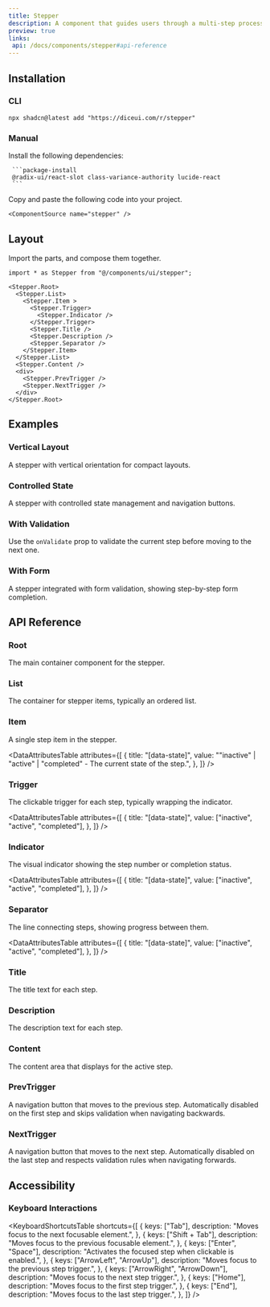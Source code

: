 ```yaml
---
title: Stepper
description: A component that guides users through a multi-step process with clear visual progress indicators.
preview: true
links:
 api: /docs/components/stepper#api-reference
---
```


<ComponentTabs name="stepper-demo" />

## Installation

### CLI

```package-install
npx shadcn@latest add "https://diceui.com/r/stepper"

```

### Manual

<Steps>
  <Step>
     Install the following dependencies:

     ```package-install
     @radix-ui/react-slot class-variance-authority lucide-react
     ```
  </Step>
  <Step>
    Copy and paste the following code into your project.

    <ComponentSource name="stepper" />
  </Step>
</Steps>

## Layout

Import the parts, and compose them together.

```tsx
import * as Stepper from "@/components/ui/stepper";

<Stepper.Root>
  <Stepper.List>
    <Stepper.Item >
      <Stepper.Trigger>
        <Stepper.Indicator />
      </Stepper.Trigger>
      <Stepper.Title />
      <Stepper.Description />
      <Stepper.Separator />
    </Stepper.Item>
  </Stepper.List>
  <Stepper.Content />
  <div>
    <Stepper.PrevTrigger />
    <Stepper.NextTrigger />
  </div>
</Stepper.Root>
```

## Examples

### Vertical Layout

A stepper with vertical orientation for compact layouts.

<ComponentTabs name="stepper-vertical-demo" scalePreview />

### Controlled State

A stepper with controlled state management and navigation buttons.

<ComponentTabs name="stepper-controlled-demo" scalePreview />

### With Validation

Use the `onValidate` prop to validate the current step before moving to the next one.

<ComponentTabs name="stepper-validation-demo" scalePreview />

### With Form

A stepper integrated with form validation, showing step-by-step form completion.

<ComponentTabs name="stepper-form-demo" scalePreview />

## API Reference

### Root

The main container component for the stepper.

<AutoTypeTable
  path="./types/docs/stepper.ts"
  name="RootProps"
/>

### List

The container for stepper items, typically an ordered list.

<AutoTypeTable
  path="./types/docs/stepper.ts"
  name="ListProps"
/>

### Item

A single step item in the stepper.

<AutoTypeTable
  path="./types/docs/stepper.ts"
  name="ItemProps"
/>

<DataAttributesTable
  attributes={[
    {
      title: "[data-state]",
      value: "\"inactive\" | \"active\" | \"completed\" - The current state of the step.",
    },
  ]}
/>

### Trigger

The clickable trigger for each step, typically wrapping the indicator.

<AutoTypeTable
  path="./types/docs/stepper.ts"
  name="TriggerProps"
/>

<DataAttributesTable
  attributes={[
    {
      title: "[data-state]",
      value: ["inactive", "active", "completed"],
    },
  ]}
/>

### Indicator

The visual indicator showing the step number or completion status.

<AutoTypeTable
  path="./types/docs/stepper.ts"
  name="IndicatorProps"
/>

<DataAttributesTable
  attributes={[
    {
      title: "[data-state]",
      value: ["inactive", "active", "completed"],
    },
  ]}
/>

### Separator

The line connecting steps, showing progress between them.

<AutoTypeTable
  path="./types/docs/stepper.ts"
  name="SeparatorProps"
/>

<DataAttributesTable
  attributes={[
    {
      title: "[data-state]",
      value: ["inactive", "active", "completed"],
    },
  ]}
/>

### Title

The title text for each step.

<AutoTypeTable
  path="./types/docs/stepper.ts"
  name="TitleProps"
/>

### Description

The description text for each step.

<AutoTypeTable
  path="./types/docs/stepper.ts"
  name="DescriptionProps"
/>

### Content

The content area that displays for the active step.

<AutoTypeTable
  path="./types/docs/stepper.ts"
  name="ContentProps"
/>

### PrevTrigger

A navigation button that moves to the previous step. Automatically disabled on the first step and skips validation when navigating backwards.

<AutoTypeTable
  path="./types/docs/stepper.ts"
  name="PrevTriggerProps"
/>

### NextTrigger

A navigation button that moves to the next step. Automatically disabled on the last step and respects validation rules when navigating forwards.

<AutoTypeTable
  path="./types/docs/stepper.ts"
  name="NextTriggerProps"
/>

## Accessibility

### Keyboard Interactions

<KeyboardShortcutsTable
  shortcuts={[
    {
      keys: ["Tab"],
      description: "Moves focus to the next focusable element.",
    },
    {
      keys: ["Shift + Tab"],
      description: "Moves focus to the previous focusable element.",
    },
    {
      keys: ["Enter", "Space"],
      description: "Activates the focused step when clickable is enabled.",
    },
    {
      keys: ["ArrowLeft", "ArrowUp"],
      description: "Moves focus to the previous step trigger.",
    },
    {
      keys: ["ArrowRight", "ArrowDown"],
      description: "Moves focus to the next step trigger.",
    },
    {
      keys: ["Home"],
      description: "Moves focus to the first step trigger.",
    },
    {
      keys: ["End"],
      description: "Moves focus to the last step trigger.",
    },
  ]}
/>
